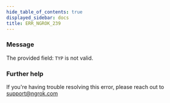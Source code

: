 ```yaml
---
hide_table_of_contents: true
displayed_sidebar: docs
title: ERR_NGROK_239
---
```


### Message

The provided field: `TYP` is not valid.

### Further help

If you're having trouble resolving this error, please reach out to [support@ngrok.com](mailto:support@ngrok.com?subject=Help%20with%20ERR_NGROK_239)
